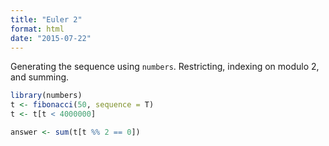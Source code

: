 ```yaml
---
title: "Euler 2"
format: html
date: "2015-07-22"
---
```



Generating the sequence using `numbers`. Restricting, indexing on modulo 2, and
summing.

```r
library(numbers)
t <- fibonacci(50, sequence = T)
t <- t[t < 4000000]

answer <- sum(t[t %% 2 == 0])
```

